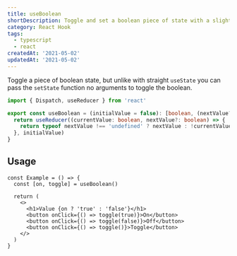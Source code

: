 ```yaml
---
title: useBoolean
shortDescription: Toggle and set a boolean piece of state with a slightly better interface than straight useState
category: React Hook
tags:
  - typescript
  - react
createdAt: '2021-05-02'
updatedAt: '2021-05-02'
---
```


Toggle a piece of boolean state, but unlike with straight `useState` you can
pass the `setState` function no arguments to toggle the boolean.

```typescript
import { Dispatch, useReducer } from 'react'

export const useBoolean = (initialValue = false): [boolean, (nextValue?: boolean) => void] => {
  return useReducer((currentValue: boolean, nextValue?: boolean) => {
    return typeof nextValue !== 'undefined' ? nextValue : !currentValue
  }, initialValue)
}
```

## Usage

```tsx
const Example = () => {
  const [on, toggle] = useBoolean()

  return (
    <>
      <h1>Value {on ? 'true' : 'false'}</h1>
      <button onClick={() => toggle(true)}>On</button>
      <button onClick={() => toggle(false)}>Off</button>
      <button onClick={() => toggle()}>Toggle</button>
    </>
  )
}
```
